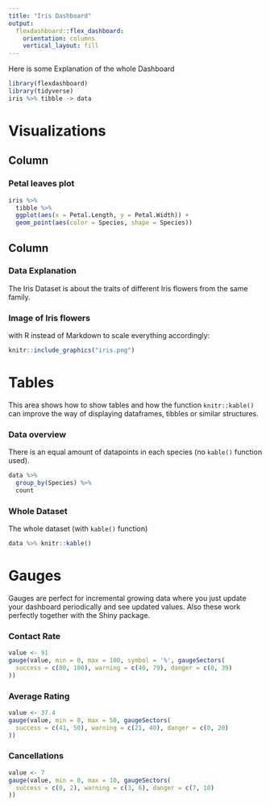 ```yaml
---
title: "Iris Dashboard"
output: 
  flexdashboard::flex_dashboard:
    orientation: columns
    vertical_layout: fill
---
```


Here is some Explanation of the whole Dashboard

```r
library(flexdashboard)
library(tidyverse)
iris %>% tibble -> data
```

Visualizations {data-icon="fa-signal"}
===================================== 

Column {data-width=650}
-----------------------------------------------------------------------

### Petal leaves plot

```r
iris %>%
  tibble %>% 
  ggplot(aes(x = Petal.Length, y = Petal.Width)) +
  geom_point(aes(color = Species, shape = Species))
```

Column {data-width=350}
-----------------------------------------------------------------------

### Data Explanation

The Iris Dataset is about the traits of different Iris flowers from the same family.

### Image of Iris flowers

with R instead of Markdown to scale everything accordingly:

```r
knitr::include_graphics("iris.png")
```

Tables {data-icon="fa-table"}
=====================================

This area shows how to show tables and how the function `knitr::kable()` can improve the way of displaying dataframes, tibbles or similar structures.

### Data overview

There is an equal amount of datapoints in each species (no `kable()` function used).
    
```r
data %>%
  group_by(Species) %>%
  count
```
    
### Whole Dataset

The whole dataset (with `kable()` function)

```r
data %>% knitr::kable()
```

Gauges {data-icon="fa-tachometer-alt"}
=====================================

Gauges are perfect for incremental growing data where you just update your dashboard periodically and see updated values. Also these work perfectly together with the Shiny package.

### Contact Rate

```r
value <- 91
gauge(value, min = 0, max = 100, symbol = '%', gaugeSectors(
  success = c(80, 100), warning = c(40, 79), danger = c(0, 39)
))
```

### Average Rating 

```r
value <- 37.4
gauge(value, min = 0, max = 50, gaugeSectors(
  success = c(41, 50), warning = c(21, 40), danger = c(0, 20)
))
```

### Cancellations

```r
value <- 7
gauge(value, min = 0, max = 10, gaugeSectors(
  success = c(0, 2), warning = c(3, 6), danger = c(7, 10)
))
```